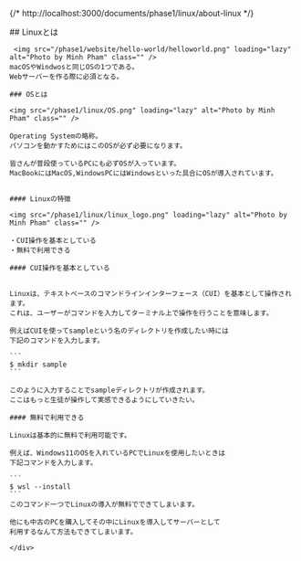 

{/* http://localhost:3000/documents/phase1/linux/about-linux */}
<div class="bg-white">
    <div class="whitespace-nowrap mx-auto max-w-screen-md ">
    ## Linuxとは

     <img src="/phase1/website/hello-world/helloworld.png" loading="lazy" alt="Photo by Minh Pham" class="" />
    macOSやWindwosと同じOSの1つである。
    Webサーバーを作る際に必須となる。

    ### OSとは

    <img src="/phase1/linux/OS.png" loading="lazy" alt="Photo by Minh Pham" class="" />

    Operating Systemの略称。
    パソコンを動かすためにはこのOSが必ず必要になります。

    皆さんが普段使っているPCにも必ずOSが入っています。
    MacBookにはMacOS,WindowsPCにはWindowsといった具合にOSが導入されています。


    #### Linuxの特徴

    <img src="/phase1/linux/linux_logo.png" loading="lazy" alt="Photo by Minh Pham" class="" />

    ・CUI操作を基本としている
    ・無料で利用できる

    #### CUI操作を基本としている


    Linuxは、テキストベースのコマンドラインインターフェース（CUI）を基本として操作されます。
    これは、ユーザーがコマンドを入力してターミナル上で操作を行うことを意味します。

    例えばCUIを使ってsampleという名のディレクトリを作成したい時には
    下記のコマンドを入力します。

    ```
    $ mkdir sample
    ```

    このように入力することでsampleディレクトリが作成されます。
    ここはもっと生徒が操作して実感できるようにしていきたい。

    #### 無料で利用できる
     
    Linuxは基本的に無料で利用可能です。

    例えば、Windows11のOSを入れているPCでLinuxを使用したいときは
    下記コマンドを入力します。

    ```
    $ wsl --install
    ```
    このコマンド一つでLinuxの導入が無料でできてしまいます。

    他にも中古のPCを購入してその中にLinuxを導入してサーバーとして
    利用するなんて方法もできてしまいます。

    </div>
</div>